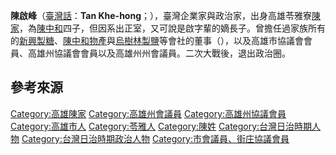 {{Infobox person
| 姓名 = 陳啟峰
| 圖像     = Tan Khe-hong 1931 tenrankai.jpg
| 圖像替代 = 
| 圖像說明 = 陳啟峰像
| 出生日期 = <!-- {{Birth date|1892|9|11}} -->{{TWN-QING}}{{Birth date|1892|9|11}}
| 出生地 = 
| 死亡日期 = <!-- {{Death date and age|YYYY|MM|DD|YYYY|MM|DD}} -->{{ROC}}{{Death date and age|1984|1|19|1892|9|11|}}
| nationality = {{QING}}（1892年-1895年）<br>{{JPN-EMP}}（1895年-1945年）<br>{{ROC}}（1945年-1984年）
| 父母 = [[陳中和|陳中和]](父親)
| 親屬 = [[陳啟川|陳啟川]](兄弟)<br>[[陳啟清|陳啟清]](兄弟)<br>[[黃金川|黃金川]](弟媳)
| module      = {{Infobox Chinese|child=yes|hide=no
| t           = 陳啟峰
| s           = 陈启峰
| p           = Chén Qǐfēng
| poj         = Tân Khé-hong}}
}}

'''陳啟峰'''（[[臺灣話|臺灣話]]：'''Tan Khe-hong'''；{{bd|1892年|9月11日|1984年|1月8日|}}），臺灣企業家與政治家，出身高雄苓雅寮[[高雄陳家|陳家]]，為[[陳中和|陳中和]]四子，但因系出正室，又可說是啟字輩的嫡長子。曾擔任過家族所有的[[新興製糖|新興製糖]]、[[陳中和物產|陳中和物產]]與[[烏樹林製鹽|烏樹林製鹽]]等會社的董事（{{lang-ja|取締役}}），以及高雄市協議會會員、高雄州協議會會員以及高雄州州會議員。二次大戰後，退出政治圈{{r|陳}}。

== 參考來源 ==
{{reflist|refs=
<ref name="陳">{{cite book|author=戴寶村 |title=《陳中和家族史——從糖業貿易到政經世界》 |publisher=玉山社 |location=臺北市 |isbn=978-986-6789-29-8 |pages=166－170頁|date=2008年7月}}</ref>}}

[[Category:高雄陳家|Category:高雄陳家]]
[[Category:高雄州會議員|Category:高雄州會議員]]
[[Category:高雄州協議會員|Category:高雄州協議會員]]
[[Category:高雄市人|Category:高雄市人]]
[[Category:苓雅人|Category:苓雅人]]
[[Category:陳姓|Category:陳姓]]
[[Category:台灣日治時期人物|Category:台灣日治時期人物]]
[[Category:台灣日治時期政治人物|Category:台灣日治時期政治人物]]
[[Category:市會議員、街庄協議會員|Category:市會議員、街庄協議會員]]